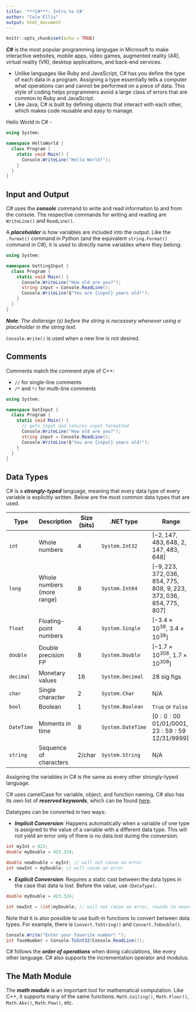 ```yaml
---
title: '***C#***: Intro to C#'
author: "Cole Ellis"
output: html_document
---
```


```r
knitr::opts_chunk$set(echo = TRUE)
```

***C#*** is the most popular programming langugae in Microsoft to make interactive websites, mobile apps, video games, augmented reality (AR), virtual reality (VR), desktop applications, and back-end services.

- Unlike languages like Ruby and JavaScript, C# has you define the type of each data in a program. Assigning a type essentially tells a computer what operations can and cannot be performed on a piece of data. This style of coding helps programmers avoid a large class of errors that are common to Ruby and JavaScript.
- Like Java, C# is built by defining objects that interact with each other, which makes code reusable and easy to manage.

Hello World in C# -
```cs
using System;

namespace HelloWorld {
  class Program {
    static void Main() {
      Console.WriteLine("Hello World!");    
    }
  }
}
```

## Input and Output
C# uses the ***console*** command to write and read information to and from the console.  The respective commands for writing and reading are `WriteLine()` and `ReadLine()`.

A ***placeholder*** is how variables are included into the output.  Like the `.format()` command in Python (and the equivalent `string.Format()` command in C#), it is used to directly name variables where they belong.
```cs
using System;

namespace GettingInput {
  class Program {
    static void Main() {
      Console.WriteLine("How old are you?");
      string input = Console.ReadLine();
      Console.WriteLine($"You are {input} years old!");
    }
  }
}

```

***Note**: The dollarsign (`$`) before the string is necessary whenever using a placeholder in the string text.*

`Console.Write()` is used when a new line is not desired. 

## Comments
Comments match the comment style of C++:

- `//` for single-line comments
- `/*` and `*/` for multi-line comments
```cs
using System;

namespace GetInput {
  class Program {
    static void Main() {
      // gets input and returns input formatted
      Console.WriteLine("How old are you?");
      string input = Console.ReadLine();
      Console.WriteLine($"You are {input} years old!");
    }
  }
}
```

## Data Types
C# is a ***strongly-typed*** language, meaning that every data type of every variable is explicitly written.  Below are the most common data types that are used.

| Type | Description | Size (bits) | .NET type | Range |
|------|-------------|-------------|-----------|-------|
| `int` | Whole numbers | $4$ | `System.Int32` | $[-2,147,483,648, \,\,2,147,483,648]$
| `long` | Whole numbers (more range) | $8$ | `System.Int64` | $[-9,223,372,036,854,775,808,\,\, 9,223,372,036,854,775,807]$
| `float` | Floating-point numbers | $4$ | `System.Single` | $[-3.4\times 10^{38},\,\, 3.4\times 10^{38}]$
| `double` | Double precision FP | $8$ | `System.Double` | $[-1.7\times 10^{308},\,\, 1.7\times 10^{308}]$
| `decimal` | Monetary values | $16$ | `System.Decimal` | $28$ sig figs
| `char` | Single character | $2$ | `System.Char` | N/A
| `bool` | Boolean | $1$ | `System.Boolean` | `True` or `False`
| `DateTime` | Moments in time | $8$ | `System.DateTime` | $[0:0:00 \,\,01/01/0001,\,\, 23:59:59 \,\,12/31/9999]$
| `string` | Sequence of characters | $2$/char | `System.String` | N/A

Assigning the variables in C# is the same as every other strongly-typed language.

C# uses camelCase for variable, object, and function naming.  C# also has its own list of ***reserved keywords***, which can be found [here](https://docs.microsoft.com/en-us/dotnet/csharp/language-reference/keywords/).

Datatypes can be converted in two ways:

- ***Implicit Conversion***: Happens automatically when a variable of one type is assigned to the value of a variable with a different data type.  This will not yield an error only of there is no data lost during the conversion.
```cs
int myInt = 423;
double myDouble = 423.324;

double newDouble = myInt; // will not cause an error
int newInt = myDouble; // will cause an error
```

- ***Explicit Conversion***: Requires a static cast between the data types in the case that data is lost.  Before the value, use `(DataType)`.
```cs
double myDouble = 423.324;

int newInt = (int)myDouble; // will not cause an error, rounds to nearest integer
```

Note that it is also possible to use built-in functions to convert between data types.  For example, there is `Convert.ToString()` and `Convert.ToDouble()`.

```cs
Console.Write("Enter your favorite number! ");
int faveNumber = Console.ToInt32(Console.ReadLine());
```

C# follows the ***order of operations*** when doing calculations, like every other language.  C# also supports the incrementation operator and modulus.

## The Math Module
The ***math module*** is an important tool for mathematical computation.  Like C++, it supports many of the same functions: `Math.Ceiling()`, `Math.Floor()`, `Math.Abs()`, `Math.Pow()`, etc.